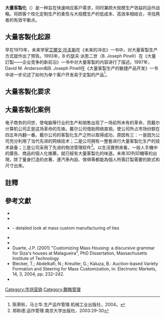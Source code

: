 '''大量客製化'''（{{lang-en|Mass customization}}）是一种旨在快速响应客户需求，同时兼顾大规模生产效益的运作战略。将顾客个性化定制生产的柔性与大规模生产的低成本、高效率相结合，寻找两者的有效平衡点。

== 大量客製化起源 ==
早在1970年，未来学家[[艾爾文·托夫勒|艾爾文·托夫勒]]在《未来的冲击》一书中，对大量客製生产方式就作出了预告。1993年，B·约瑟夫·派恩二世（B. Joseph PineII）在《大量訂製——企业竞争的新前沿》一书中对大量客製的内容进行了描述。1997年，David M. Anderson和B. Joseph PineII在《大量客製生产的敏捷产品开发》一书中进一步论述了如何为单个客户开发易于定製的产品<ref name=crq>陈荣秋，马士华.生产运作管理.机械工业出版社，2004。</ref>。

== 大量客製化要求 ==

== 大量客製化案例 ==
电子商务的问世，使电脑等行业的生产和销售出现了一场前所未有的革命，而戴尔计算机公司正是这场革命的先锋。戴尔公司借助网络直销，使公司所占市场份额在四五年内翻一番。戴尔公司的客製化生产之所以取得成功，原因有三：一是因为公司充分利用了当代先进的网络技术；二是公司拥有一整套进行大量客製化生产的技术装备；三是公司采用了先进的物流管理软件<ref name=zcd>郑称德.运作管理.南京大学出版社，2003:29-30</ref>。以生活實例來看，一般人手機中的廣告、商品的個人化推薦，就已經有大量客製化的味道。未來3D列印機等的出現，除了量身打造的衣著、連汽車內設、傢俱等都能為個人所需訂製需要的款式和尺寸出來。

==註釋 ==
{{reflist}}

==參考文獻==
{{refbegin|2}}
* {{cite book | ref=harv
 | last1=Tseng | first1=M.M.
 | last2=Jiao | first2 = J.
 | title=Mass Customization, in: Handbook of Industrial Engineering, Technology and Operation Management
 | edition=3rd
 | year=2001
 | isbn=0-471-33057-4
 | publisher=Wiley | location=New York, NY
}}
* {{cite journal | ref=harv
 | last1=Kaplan | first1= A.M
 | author-link=Andreas Kaplan
 | last2=Haenlein | first2=M
 | year=2006
 | title=Toward a parsimonious definition of traditional and electronic mass customization
 | journal=Journal of product innovation management
 | volume=23 | issue=2
}} 
* {{cite web|title=The Manufacturing Process Of Custom Neckties|url=http://www.shop4ties.com/manufacturing-process-custom-neckties/|publisher=Shop4Ties|accessdate=4 January 2015|archive-url=https://web.archive.org/web/20160303221202/http://www.shop4ties.com/manufacturing-process-custom-neckties/|archive-date=2016-03-03|dead-url=yes}} - detailed look at mass custom manufacturing of ties
* {{cite journal | ref=harv
 | last1=McCarthy | first1= I.P.
 | year=2004
 | title=Special issue editorial: the what, why and how of mass customization
 | journal=Production Planning & Control
 | volume=25 | issue=4
}}
* {{cite journal | ref=harv
 | last1=Noguchi | first1=M.
 | last2=Hernàndez-Velasco | first2 =C.R.
 | year=2005
 | title=A 'mass custom design' approach to upgrading conventional housing development in Mexico
 | journal=Habitat International
 | volume=29 | issue=2}}
* Duarte, J.P. (2001) "Customizing Mass Housing: a discursive grammar for Siza's houses at Malagueira", PhD Dissertation, Massachusetts Institute of Technology
*Blecker, T.; Abdelkafi, N.; Kreutler, G.; Kaluza, B.: Auction-based Variety Formation and Steering for Mass Customization, in: Electronic Markets, 14, 3, 2004, pp. 232–242.
* {{cite book | ref=harv
 | last=Coletti | first=P.
 | last2=Aichner | first2=T.
 | year=2011
 | title=Mass Customization: An Exploration of European Characteristics
 | publisher=Springer | location=Heidelberg, Germany
 | isbn=978-3-642-18389-8
}}
{{refend}}


[[Category:市场营销|Category:市场营销]]
[[Category:戰略管理|Category:戰略管理]]